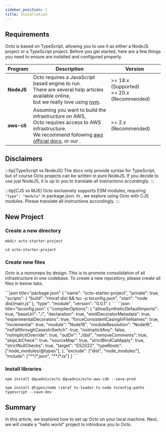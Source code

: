 ```yaml
---
sidebar_position: 1
title: Installation
---
```



## Requirements
Octo is based on TypeScript, allowing you to use it as either a NodeJS project or a TypeScript project.
Before you get started, here are a few things you need to ensure are installed and configured properly.

| Program | Description | Version |
|---------|-------|---|
| **NodeJS** | Octo requires a JavaScript based engine to run.<br /> There are several help articles available online,<br /> but we really love using [nvm](https://github.com/nvm-sh/nvm). | >= 18.x (Supported) <br /> >= 20.x (Recommended) |
| **aws-cli** | Assuming you want to build the infrastructure on AWS,<br /> Octo requires access to AWS infrastructure.<br /> We recommend following [aws official docs](https://docs.aws.amazon.com/cli/latest/userguide/getting-started-install.html), or our <Link display="aws setup guide" id="blog" path="/aws-local-setup" />. | >= 2.x (Recommended) |

## Disclaimers
:::tip[TypeScript vs NodeJS]
The docs only provide syntax for TypeScript, but of course Octo projects can be written in pure NodeJS.
If you decide to use just NodeJS, it is up to you to translate all instructions accordingly.
:::

:::tip[CJS vs MJS]
Octo exclusively supports ESM modules, requiring ``"type": "module"`` in package.json.
In <Link display="this blog post" id="blog" path="/octo-in-cjs" />, we explore using Octo with CJS modules.
Please translate all instructions accordingly.
:::

## New Project
### Create a new directory
```console
mkdir octo-starter-project
```
```console
cd octo-starter-project
```

### Create new files
Octo is a monorepo by design. This is to promote consolidation of all infrastructure in one codebase.
To create a new repository, please create all files in below tabs.

<Tabs>
  <TabItem value="package.json" label="package.json" default>
    ```json title="package.json"
    {
      "name": "octo-starter-project",
      "private": true,
      "scripts": {
        "build": "rimraf dist && tsc -p tsconfig.json",
        "start": "node dist/main.js"
      },
      "type": "module",
      "version": "0.0.1"
    }
    ```
  </TabItem>
  <TabItem value="tsconfig.json" label="tsconfig.json">
    ```json title="tsconfig.json"
    {
      "compilerOptions": {
        "allowSyntheticDefaultImports": true,
        "baseUrl": "./",
        "declaration": true,
        "emitDecoratorMetadata": true,
        "experimentalDecorators": true,
        "forceConsistentCasingInFileNames": true,
        "incremental": true,
        "module": "Node16",
        "moduleResolution": "Node16",
        "noFallthroughCasesInSwitch": true,
        "noImplicitAny": false,
        "noImplicitOverride": true,
        "outDir": "./dist",
        "removeComments": true,
        "skipLibCheck": true,
        "sourceMap": true,
        "strictBindCallApply": true,
        "strictNullChecks": true,
        "target": "ES2022",
        "typeRoots": ["node_modules/@types"],
      },
      "exclude": ["dist", "node_modules"],
      "include": ["**/*.json", "**/*.ts"]
    }
    ```
  </TabItem>
</Tabs>

### Install libraries
```console
npm install @quadnix/octo @quadnix/octo-aws-cdk --save-prod
```
```console
npm install @types/node rimraf ts-loader ts-node tsconfig-paths typescript --save-dev
```

## Summary
In this article, we explored how to set up Octo on your local machine.
Next, we will create a "hello world" project to introduce you to Octo.
